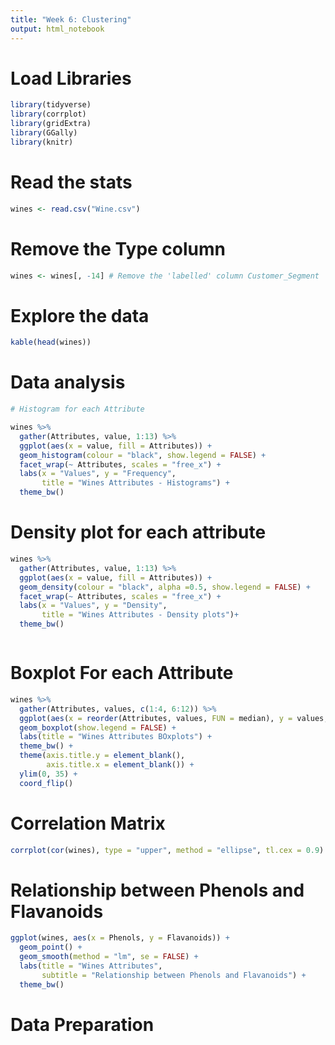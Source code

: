 ```yaml
---
title: "Week 6: Clustering"
output: html_notebook
---
```


# Load Libraries

```r

library(tidyverse)
library(corrplot)
library(gridExtra)
library(GGally)
library(knitr)

```


# Read the stats

```r

wines <- read.csv("Wine.csv")

```


# Remove the Type column

```r

wines <- wines[, -14] # Remove the 'labelled' column Customer_Segment

```

# Explore the data

```r
kable(head(wines))
```


# Data analysis

```r

# Histogram for each Attribute

wines %>%
  gather(Attributes, value, 1:13) %>%
  ggplot(aes(x = value, fill = Attributes)) +
  geom_histogram(colour = "black", show.legend = FALSE) +
  facet_wrap(~ Attributes, scales = "free_x") +
  labs(x = "Values", y = "Frequency",
       title = "Wines Attributes - Histograms") +
  theme_bw()

```

# Density plot for each attribute

```r

wines %>%
  gather(Attributes, value, 1:13) %>%
  ggplot(aes(x = value, fill = Attributes)) +
  geom_density(colour = "black", alpha =0.5, show.legend = FALSE) +
  facet_wrap(~ Attributes, scales = "free_x") +
  labs(x = "Values", y = "Density",
       title = "Wines Attributes - Density plots")+
  theme_bw()



```

# Boxplot For each Attribute

```r

wines %>%
  gather(Attributes, values, c(1:4, 6:12)) %>%
  ggplot(aes(x = reorder(Attributes, values, FUN = median), y = values, fill = Attributes)) +
  geom_boxplot(show.legend = FALSE) +
  labs(title = "Wines Attributes BOxplots") +
  theme_bw() +
  theme(axis.title.y = element_blank(),
        axis.title.x = element_blank()) +
  ylim(0, 35) +
  coord_flip()

```

# Correlation Matrix

```r

corrplot(cor(wines), type = "upper", method = "ellipse", tl.cex = 0.9)

```

# Relationship between Phenols and Flavanoids

```r

ggplot(wines, aes(x = Phenols, y = Flavanoids)) +
  geom_point() +
  geom_smooth(method = "lm", se = FALSE) +
  labs(title = "Wines Attributes",
       subtitle = "Relationship between Phenols and Flavanoids") +
  theme_bw()

```

# Data Preparation

